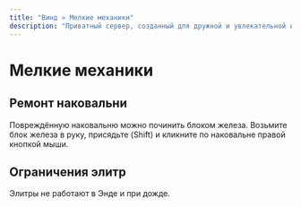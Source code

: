```yaml
---
title: "Винд » Мелкие механики"
description: "Приватный сервер, созданный для дружной и увлекательной игры."
---
```

# Мелкие механики

## Ремонт наковальни

Повреждённую наковальню можно починить блоком железа. Возьмите блок железа в руку, присядьте (Shift) и кликните по наковальне правой кнопкой мыши.

## Ограничения элитр

Элитры не работают в Энде и при дожде.